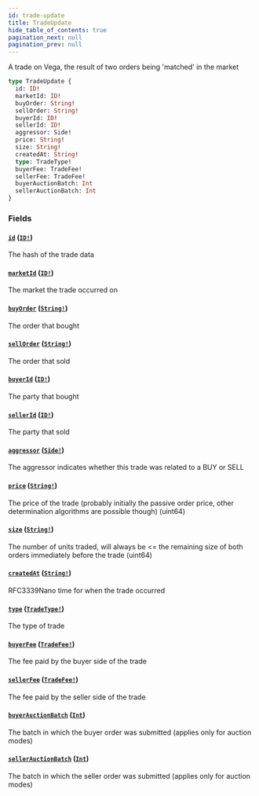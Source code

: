 ```yaml
---
id: trade-update
title: TradeUpdate
hide_table_of_contents: true
pagination_next: null
pagination_prev: null
---
```



A trade on Vega, the result of two orders being 'matched' in the market

```graphql
type TradeUpdate {
  id: ID!
  marketId: ID!
  buyOrder: String!
  sellOrder: String!
  buyerId: ID!
  sellerId: ID!
  aggressor: Side!
  price: String!
  size: String!
  createdAt: String!
  type: TradeType!
  buyerFee: TradeFee!
  sellerFee: TradeFee!
  buyerAuctionBatch: Int
  sellerAuctionBatch: Int
}
```


### Fields

#### [`id`](#) ([`ID!`](/docs/testnet/graphql/scalars/id))

The hash of the trade data


#### [`marketId`](#) ([`ID!`](/docs/testnet/graphql/scalars/id))

The market the trade occurred on


#### [`buyOrder`](#) ([`String!`](/docs/testnet/graphql/scalars/string))

The order that bought


#### [`sellOrder`](#) ([`String!`](/docs/testnet/graphql/scalars/string))

The order that sold


#### [`buyerId`](#) ([`ID!`](/docs/testnet/graphql/scalars/id))

The party that bought


#### [`sellerId`](#) ([`ID!`](/docs/testnet/graphql/scalars/id))

The party that sold


#### [`aggressor`](#) ([`Side!`](/docs/testnet/graphql/enums/side))

The aggressor indicates whether this trade was related to a BUY or SELL


#### [`price`](#) ([`String!`](/docs/testnet/graphql/scalars/string))

The price of the trade (probably initially the passive order price, other determination algorithms are possible though) (uint64)


#### [`size`](#) ([`String!`](/docs/testnet/graphql/scalars/string))

The number of units traded, will always be &#x003C;= the remaining size of both orders immediately before the trade (uint64)


#### [`createdAt`](#) ([`String!`](/docs/testnet/graphql/scalars/string))

RFC3339Nano time for when the trade occurred


#### [`type`](#) ([`TradeType!`](/docs/testnet/graphql/enums/trade-type))

The type of trade


#### [`buyerFee`](#) ([`TradeFee!`](/docs/testnet/graphql/objects/trade-fee))

The fee paid by the buyer side of the trade


#### [`sellerFee`](#) ([`TradeFee!`](/docs/testnet/graphql/objects/trade-fee))

The fee paid by the seller side of the trade


#### [`buyerAuctionBatch`](#) ([`Int`](/docs/testnet/graphql/scalars/int))

The batch in which the buyer order was submitted (applies only for auction modes)


#### [`sellerAuctionBatch`](#) ([`Int`](/docs/testnet/graphql/scalars/int))

The batch in which the seller order was submitted (applies only for auction modes)




